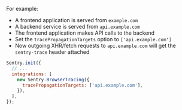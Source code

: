 For example:

- A frontend application is served from `example.com`
- A backend service is served from `api.example.com`
- The frontend application makes API calls to the backend
- Set the `tracePropagationTargets` option to `['api.example.com']`
- Now outgoing XHR/fetch requests to `api.example.com` will get the `sentry-trace` header attached

```javascript
Sentry.init({
  // ...
  integrations: [
    new Sentry.BrowserTracing({
      tracePropagationTargets: ['api.example.com'],
    }),
  ],
});
```
